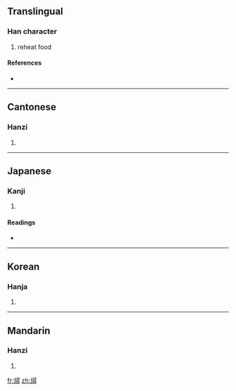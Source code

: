 ==Translingual==

===Han character===
{{Han char|rn=86|rad=火|as=12|sn=16|four=9784<sub>6</sub>|canj=火尸一戈 (FSMI)}}

# reheat food

====References====
* {{Han ref|kx=0683.170|dkj=19430|dj=1096.010|hdz=32238.040|uh=71D6|ud=29142|bh=EA4B|bd=59979}}

----

==Cantonese==

===Hanzi===
{{yue-hanzi|jyut=|y=cham4}}

# {{defn|Cantonese|sort=火12}}

----

==Japanese==

===Kanji===
{{ja-kanji|grade=|rs=火12}}

# {{defn|Japanese|sort=火12}}

====Readings====
* {{ja-readings|on=[[しん]] (shin), [[じん]] (jin), [[せん]] (sen), [[ぜん]] (zen)|kun=[[にる]] (niru)}}

----

==Korean==

===Hanja===
{{ko-hanja|hangeul=심|eumhun=|rv=sim|mr=sim|y=sim}}

# {{defn|Korean|sort=火12}}

----

==Mandarin==

===Hanzi===
{{cmn-hanzi|pin=[[qián]] ([[qian2]]), [[xún]] ([[xun2]])|wg=ch'ien<sup>2</sup>, hsün<sup>2</sup>}}

# {{defn|Mandarin|sort=火12}}

[[fr:燖]]
[[zh:燖]]